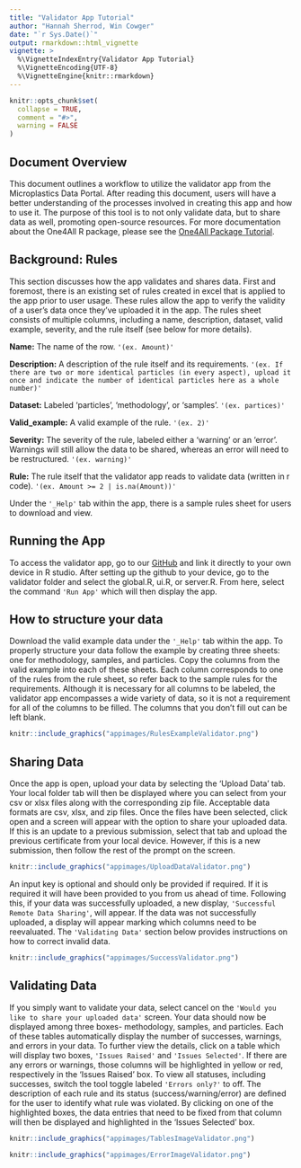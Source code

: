 ```yaml
---
title: "Validator App Tutorial"
author: "Hannah Sherrod, Win Cowger"
date: "`r Sys.Date()`"
output: rmarkdown::html_vignette
vignette: >
  %\VignetteIndexEntry{Validator App Tutorial}
  %\VignetteEncoding{UTF-8}
  %\VignetteEngine{knitr::rmarkdown}
---
```


```r
knitr::opts_chunk$set(
  collapse = TRUE,
  comment = "#>",
  warning = FALSE
)
```

## Document Overview

This document outlines a workflow to utilize the validator app from the Microplastics Data Portal. After reading this document, users will have a better understanding of the processes involved in creating this app and how to use it. The purpose of this tool is to not only validate data, but to share data as well, promoting open-source resources. For more documentation about the One4All R package, please see the [One4All Package Tutorial](package.html).

## Background: Rules

This section discusses how the app validates and shares data. First and foremost, there is an existing set of rules created in excel that is applied to the app prior to user usage. These rules allow the app to verify the validity of a user's data once they've uploaded it in the app. The rules sheet consists of multiple columns, including a name, description, dataset, valid example, severity, and the rule itself (see below for more details).

**Name:** The name of the row. `'(ex. Amount)'`

**Description:** A description of the rule itself and its requirements. `'(ex. If there are two or more identical particles (in every aspect), upload it once and indicate the number of identical particles here as a whole number)'`

**Dataset:** Labeled 'particles', 'methodology', or 'samples'. `'(ex. partices)'`

**Valid_example:** A valid example of the rule. `'(ex. 2)'`

**Severity:** The severity of the rule, labeled either a 'warning' or an 'error'. Warnings will still allow the data to be shared, whereas an error will need to be restructured. `'(ex. warning)'`

**Rule:** The rule itself that the validator app reads to validate data (written in r code). `'(ex. Amount >= 2 | is.na(Amount))'`

Under the `'_Help'` tab within the app, there is a sample rules sheet for users to download and view.

## Running the App

To access the validator app, go to our [GitHub](https://github.com/Moore-Institute-4-Plastic-Pollution-Res/One4All) and link it directly to your own device in R studio. After setting up the github to your device, go to the validator folder and select the global.R, ui.R, or server.R. From here, select the command `'Run App'` which will then display the app.

## How to structure your data

Download the valid example data under the `'_Help'` tab within the app. To properly structure your data follow the example by creating three sheets: one for methodology, samples, and particles. Copy the columns from the valid example into each of these sheets. Each column corresponds to one of the rules from the rule sheet, so refer back to the sample rules for the requirements. Although it is necessary for all columns to be labeled, the validator app encompasses a wide variety of data, so it is not a requirement for all of the columns to be filled. The columns that you don't fill out can be left blank.

```r
knitr::include_graphics("appimages/RulesExampleValidator.png")
```

## Sharing Data

Once the app is open, upload your data by selecting the 'Upload Data' tab. Your local folder tab will then be displayed where you can select from your csv or xlsx files along with the corresponding zip file. Acceptable data formats are csv, xlsx, and zip files. Once the files have been selected, click open and a screen will appear with the option to share your uploaded data. If this is an update to a previous submission, select that tab and upload the previous certificate from your local device. However, if this is a new submission, then follow the rest of the prompt on the screen. 

```r
knitr::include_graphics("appimages/UploadDataValidator.png")
```

An input key is optional and should only be provided if required. If it is required it will have been provided to you from us ahead of time. Following this, if your data was successfully uploaded, a new display, `'Successful Remote Data Sharing'`, will appear. If the data was not successfully uploaded, a display will appear marking which columns need to be reevaluated. The `'Validating Data'` section below provides instructions on how to correct invalid data.

```r
knitr::include_graphics("appimages/SuccessValidator.png")
```

## Validating Data

If you simply want to validate your data, select cancel on the `'Would you like to share your uploaded data'` screen. Your data should now be displayed among three boxes- methodology, samples, and particles. Each of these tables automatically display the number of successes, warnings, and errors in your data. To further view the details, click on a table which will display two boxes, `'Issues Raised'` and `'Issues Selected'`. If there are any errors or warnings, those columns will be highlighted in yellow or red, respectively in the 'Issues Raised' box. To view all statuses, including successes, switch the tool toggle labeled `'Errors only?'` to off. The description of each rule and its status (success/warning/error) are defined for the user to identify what rule was violated. By clicking on one of the highlighted boxes, the data entries that need to be fixed from that column will then be displayed and highlighted in the 'Issues Selected' box.

```r
knitr::include_graphics("appimages/TablesImageValidator.png")
```

```r
knitr::include_graphics("appimages/ErrorImageValidator.png")
```